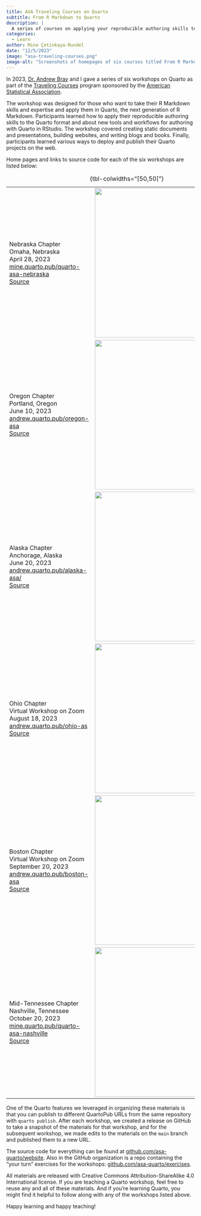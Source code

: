 ```yaml
---
title: ASA Traveling Courses on Quarto
subtitle: From R Markdown to Quarto
description: |
  A serios of courses on applying your reproducible authoring skills to Quarto and learning about new tools and workflows for authoring with Quarto in RStudio.
categories:
  - Learn
author: Mine Çetinkaya-Rundel
date: "12/5/2023"
image: "asa-traveling-courses.png"
image-alt: "Screenshots of homepages of six courses titled From R Markdown to Quarto"
---
```


In 2023, [Dr. Andrew Bray](https://andrewpbray.github.io/) and I gave a series of six workshops on Quarto as part of the [Traveling Courses](https://community.amstat.org/coc/chapterresources/travelingcourse) program sponsored by the [American Statistical Association](https://www.amstat.org/).

The workshop was designed for those who want to take their R Markdown skills and expertise and apply them in Quarto, the next generation of R Markdown. Participants learned how to apply their reproducible authoring skills to the Quarto format and about new tools and workflows for authoring with Quarto in RStudio. The workshop covered creating static documents and presentations, building websites, and writing blogs and books. Finally, participants learned various ways to deploy and publish their Quarto projects on the web.

Home pages and links to source code for each of the six workshops are listed below:

+------------------------------------------------------------------------------------------+-----------------------------------------------------------------------------------------------------------------------------------------------+
| Nebraska Chapter\                                                                        | [![](asa-nebraska.png){fig-alt="Homepage of Nebraska Chapter workshop" width="400"}](https://mine.quarto.pub/quarto-asa-nebraska/)            |
| Omaha, Nebraska\                                                                         |                                                                                                                                               |
| April 28, 2023\                                                                          |                                                                                                                                               |
| [mine.quarto.pub/quarto-asa-nebraska](https://mine.quarto.pub/quarto-asa-nebraska/)\     |                                                                                                                                               |
| [Source](https://github.com/asa-quarto/website-nebraska/releases/tag/nebraska-workshop)\ |                                                                                                                                               |
+------------------------------------------------------------------------------------------+-----------------------------------------------------------------------------------------------------------------------------------------------+
| Oregon Chapter\                                                                          | [![](asa-oregon.png){fig-alt="Homepage of Oregon Chapter workshop" width="400"}](https://andrew.quarto.pub/oregon-asa/)                       |
| Portland, Oregon\                                                                        |                                                                                                                                               |
| June 10, 2023\                                                                           |                                                                                                                                               |
| [andrew.quarto.pub/oregon-asa](https://andrew.quarto.pub/oregon-asa/)\                   |                                                                                                                                               |
| [Source](https://github.com/andrewpbray/quarto-asa/tree/oregon-chapter)\                 |                                                                                                                                               |
+------------------------------------------------------------------------------------------+-----------------------------------------------------------------------------------------------------------------------------------------------+
| Alaska Chapter\                                                                          | [![](asa-alaska.png){fig-alt="Homepage of Alaska Chapter workshop" width="400"}](https://andrew.quarto.pub/alaska-asa/)                       |
| Anchorage, Alaska\                                                                       |                                                                                                                                               |
| June 20, 2023\                                                                           |                                                                                                                                               |
| [andrew.quarto.pub/alaska-asa/](https://andrew.quarto.pub/alaska-asa/)\                  |                                                                                                                                               |
| [Source](https://github.com/asa-quarto/website/releases/tag/alaska-workshop)\            |                                                                                                                                               |
+------------------------------------------------------------------------------------------+-----------------------------------------------------------------------------------------------------------------------------------------------+
| Ohio Chapter\                                                                            | [![](asa-ohio.png){fig-alt="Homepage of Ohio Chapter workshop" width="400"}](https://andrew.quarto.pub/ohio-asa/)                             |
| Virtual Workshop on Zoom\                                                                |                                                                                                                                               |
| August 18, 2023\                                                                         |                                                                                                                                               |
| [andrew.quarto.pub/ohio-as](https://andrew.quarto.pub/ohio-asa/)\                        |                                                                                                                                               |
| [Source](https://github.com/asa-quarto/website/releases/tag/ohio-workshop)\              |                                                                                                                                               |
+------------------------------------------------------------------------------------------+-----------------------------------------------------------------------------------------------------------------------------------------------+
| Boston Chapter\                                                                          | [![](asa-boston.png){fig-alt="Homepage of Boston Chapter workshop" width="400"}](https://andrew.quarto.pub/boston-asa/)                       |
| Virtual Workshop on Zoom\                                                                |                                                                                                                                               |
| September 20, 2023\                                                                      |                                                                                                                                               |
| [andrew.quarto.pub/boston-asa](https://andrew.quarto.pub/boston-asa/)\                   |                                                                                                                                               |
| [Source](https://github.com/asa-quarto/website/releases/tag/boston-workshop)\            |                                                                                                                                               |
+------------------------------------------------------------------------------------------+-----------------------------------------------------------------------------------------------------------------------------------------------+
| Mid-Tennessee Chapter\                                                                   | [![](asa-mid-tennessee.png){fig-alt="Homepage of Mid-Tennessee Chapter workshop" width="400"}](https://mine.quarto.pub/quarto-asa-nashville/) |
| Nashville, Tennessee\                                                                    |                                                                                                                                               |
| October 20, 2023\                                                                        |                                                                                                                                               |
| [mine.quarto.pub/quarto-asa-nashville](https://mine.quarto.pub/quarto-asa-nashville/)\   |                                                                                                                                               |
| [Source](https://github.com/asa-quarto/website/releases/tag/nashville-workshop)\         |                                                                                                                                               |
+------------------------------------------------------------------------------------------+-----------------------------------------------------------------------------------------------------------------------------------------------+

: {tbl-colwidths="\[50,50\]"}

One of the Quarto features we leveraged in organizing these materials is that you can publish to different QuartoPub URLs from the same repository with `quarto publish`. After each workshop, we created a release on GitHub to take a snapshot of the materials for that workshop, and for the subsequent workshop, we made edits to the materials on the `main` branch and published them to a new URL.

The source code for everything can be found at [github.com/asa-quarto/website](https://github.com/asa-quarto/website). Also in the GitHub organization is a repo containing the "your turn" exercises for the workshops: [github.com/asa-quarto/exercises](https://github.com/asa-quarto/exercises).

All materials are released with Creative Commons Attribution-ShareAlike 4.0 International license. If you are teaching a Quarto workshop, feel free to reuse any and all of these materials. And if you're learning Quarto, you might find it helpful to follow along with any of the workshops listed above.

Happy learning and happy teaching!
